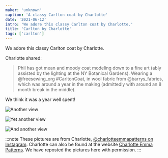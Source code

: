 ```yaml
---
maker: 'unknown'
caption: 'A classy Carlton coat by Charlotte'
date: '2021-06-12'
intro: 'We adore this classy Carlton coat by Charlotte.'
title: 'Carlton by Charlotte'
tags: ['carlton']
---
```


<!-- truncate -->

We adore this classy Carlton coat by Charlotte.

Charlotte shared:

> Phil has got mean and moody coat modeling down to a fine art (ably assisted by the lighting at the NY Botanical Gardens). Wearing a @freesewing_org #CarltonCoat, in wool fabric from @barrys_fabrics, which was around a year in the making (admittedly with around an 8 month break in the middle).

We think it was a year well spent!

![Another view](https://posts.freesewing.org/uploads/carlton_by_charlotte_carltonbycharlotte2_73d2891382.jpg)

![Yet another view](https://posts.freesewing.org/uploads/carlton_by_charlotte_carltonbycharlotte3_0b9607accc.jpg)

![And another view](https://posts.freesewing.org/uploads/carlton_by_charlotte_carltonbycharlotte4_beaff68dc8.jpg)

:::note
These pictures are from Charlotte, [@charlotteemmapatterns on
Instagram](https://www.instagram.com/charlotteemmapatterns/). Charlotte can
also be found at the website [Charlotte Emma
Patterns](https://charlotteemmapatterns.com/). We have reposted the pictures
here with permission.
:::
